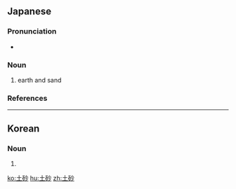 ==Japanese==
{{ja-kanjitab|ど|しゃ|yomi=on}}

===Pronunciation===
* {{ja-pron|どしゃ|y=o|acc=1|acc_ref=NHK}}

===Noun===
{{ja-noun|どしゃ}}
# earth and sand

===References===
<references/>
----
==Korean==
{{ko-hanjatab}}

===Noun===
{{ko-noun|hj|hangeul=토사}}

# {{hanja form of|토사}}

[[ko:土砂]]
[[hu:土砂]]
[[zh:土砂]]